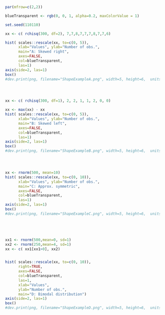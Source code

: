 
```r
par(mfrow=c(2,2))

blueTransparent <- rgb(0, 0, 1, alpha=0.2, maxColorValue = 1)

set.seed(110110)

xx <- c( rchisq(300, df=2), 7,7,8,7,7,7,8,7,7,6)

hist( scales::rescale(xx, to=c(0, 5)), 
      xlab="Values", ylab="Number of obs.",
      main="A: Skewed right",
      axes=FALSE,
      col=blueTransparent, 
      las=1)
axis(side=2, las=1)
box()
#dev.print(png, filename="ShapeExampleA.png", width=5, height=6,  units="in", res=100)




xx <- c( rchisq(300, df=1), 2, 2, 1, 1, 2, 0, 0)

xx <- max(xx) - xx
hist( scales::rescale(xx, to=c(0, 5)), 
      xlab="Values", ylab="Number of obs.",
      main="B: Skewed left",
      axes=FALSE,
      col=blueTransparent, 
      las=1)
axis(side=2, las=1)
box()
#dev.print(png, filename="ShapeExampleB.png", width=5, height=6,  units="in", res=100)




xx <- rnorm(500, mean=10)
hist( scales::rescale(xx, to=c(0, 10)), 
      xlab="Values", ylab="Number of obs.",
      main="C: Approx. symmetric",
      axes=FALSE,
      col=blueTransparent, 
      las=1)
axis(side=2, las=1)
box()
#dev.print(png, filename="ShapeExampleC.png", width=5, height=6,  units="in", res=100)





xx1 <- rnorm(500,mean=0, sd=1)
xx2 <- rnorm(250,mean=4, sd=1)
xx <- c( xx1[xx1>0], xx2)


hist( scales::rescale(xx, to=c(0, 10)),  
      right=TRUE,
      axes=FALSE,
      col=blueTransparent, 
      las=1,
      xlab="Values",
      ylab="Number of obs.", 
      main="D: Bimodal distribution")
axis(side=2, las=1)
box()
#dev.print(png, filename="ShapeExampleD.png", width=5, height=6,  units="in", res=100)


```
